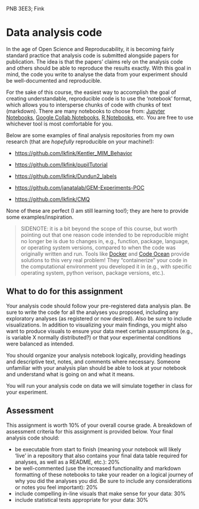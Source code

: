 PNB 3EE3; Fink

# Data analysis code
In the age of Open Science and Reproducability, it is becoming fairly standard practice that analysis code is submitted alongside papers for publication. The idea is that the papers' claims rely on the analysis code and others should be able to reproduce the results exactly. With this goal in mind, the code you write to analyse the data from your experiment should be well-documented and reproducible. 

For the sake of this course, the easiest way to accomplish the goal of creating understandable, reproducible code is to use the 'notebook' format, which allows you to intersperse chunks of code with chunks of text (markdown). There are many notebooks to choose from: [Jupyter Notebooks](https://jupyter.org), [Google Collab Notebooks](https://colab.research.google.com/?utm_source=scs-index#scrollTo=GJBs_flRovLc), [R Notebooks](https://bookdown.org/yihui/rmarkdown/notebook.html), etc. You are free to use whichever tool is most comfortable for you. 

Below are some examples of final analysis repositories from my own research (that are *hopefully* reproducible on your machine!):

- [https://github.com/lkfink/Kentler_MIM_Behavior](https://github.com/lkfink/Kentler_MIM_Behavior)  

- [https://github.com/lkfink/pupilTutorial](https://github.com/lkfink/pupilTutorial)  

- [https://github.com/lkfink/Dundun2_labels](https://github.com/lkfink/Dundun2_labels)  

- [https://github.com/janatalab/GEM-Experiments-POC](https://github.com/janatalab/GEM-Experiments-POC)  

- [https://github.com/lkfink/CMQ](https://github.com/lkfink/CMQ)  

None of these are perfect (I am still learning too!); they are here to provide some examples/inspiration. 

> SIDENOTE: it is a bit beyond the scope of this course, but worth pointing out that one reason code intended to be reproducible might no longer be is due to changes in, e.g., function, package, language, or operating system versions, compared to when the code was originally written and run. Tools like [Docker](https://www.docker.com/) and [Code Ocean](https://codeocean.com/) provide solutions to this very real problem! They "containerize" your code in the computational environment you developed it in (e.g., with specific operating system, python verison, package versions, etc.).

## What to do for this assignment
Your analysis code should follow your pre-registered data analysis plan. Be sure to write the code for all the analyses you proposed, including any exploratory analyses (as registered or now desired). Also be sure to include visualizations. In addition to visualizing your main findings, you might also want to produce visuals to ensure your data meet certain assumptions (e.g., is variable X normally distributed?) or that your experimental conditions were balanced as intended. 

You should organize your analysis notebook logically, providing headings and descriptive text, notes, and comments where necessary. Someone unfamiliar with your analysis plan should be able to look at your notebook and understand what is going on and what it means. 

You will run your analysis code on data we will simulate together in class for your experiment. 

## Assessment
This assignment is worth 10% of your overall course grade. A breakdown of assessment criteria for this assignment is provided below. Your final analysis code should:

* be executable from start to finish (meaning your notebook will likely 'live' in a repository that also contains your final data table required for analyses, as well as a README, etc.): 20%
* be well-commented (use the increased functionality and markdown formatting of these notebooks to take your reader on a logical journey of why you did the analyses you did. Be sure to include any considerations or notes you feel important): 20%
* include compelling in-line visuals that make sense for your data: 30%
* include statistical tests appropriate for your data: 30%



